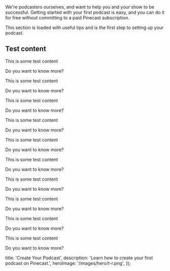 
<Intro>
  We're podcasters ourselves, and want to help you and your show to be successful. Getting started with your first podcast is easy, and you can do it for free without committing to a paid Pinecast subscription.

  This section is loaded with useful tips and is the first step to setting up your podcast.
</Intro>

## Test content

This is some test content

Do you want to know more?

This is some test content

Do you want to know more?

This is some test content

Do you want to know more?

This is some test content

Do you want to know more?

This is some test content

Do you want to know more?

This is some test content

Do you want to know more?

This is some test content

Do you want to know more?

This is some test content

Do you want to know more?

This is some test content

Do you want to know more?

This is some test content

Do you want to know more?

  title: 'Create Your Podcast',
  description: 'Learn how to create your first podcast on Pinecast.',
  heroImage: '/images/hero/t-r.png',
});
